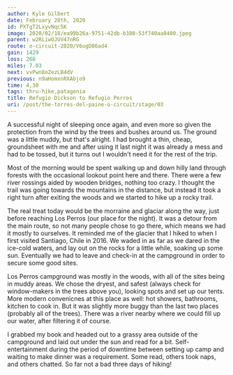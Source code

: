 ```yaml
---
author: Kyle Gilbert
date: February 20th, 2020
id: PXTgT2LxyvNqc5K
image: 2020/02/18/ea99b26a-9751-42db-b380-53f740aa8400.jpeg
parent: w2RLiwOJUV47nRG
route: o-circuit-2020/V6ugD86ad4
gain: 1429
loss: 268
miles: 7.03
next: vvPwn8oZezLB4dV
previous: n9aHomxnRXAbjo9
time: 4,30
tags: thru-hike,patagonia
title: Refugio Dickson to Refugio Perros
uri: /post/the-torres-del-paine-o-circuit/stage/03
---
```


<Stats />

<Route />

A successful night of sleeping once again, and even more so given the protection
from the wind by the trees and bushes around us. The ground was a little muddy,
but that's alright. I had brought a thin, cheap, groundsheet with me and after
using it last night it was already a mess and had to be tossed, but it turns out
I wouldn't need it for the rest of the trip.

Most of the morning would be spent walking up and down hilly land through
forests with the occasional lookout point here and there. There were a few river
rossings aided by wooden bridges, nothing too crazy. I thought the trail was
going towards the mountains in the distance, but instead it took a right turn
after exiting the woods and we started to hike up a rocky trail.

The real treat today would be the morraine and glaciar along the way, just
before reaching Los Perros (our place for the night). It was a detour from the
main route, so not many people chose to go there, which means we had it mostly
to ourselves. It reminded me of the glacier that I hiked to when I first visited
Santiago, Chile in 2016. We waded in as far as we dared in the ice-cold waters,
and lay out on the rocks for a little while, soaking up some sun. Eventually we
had to leave and check-in at the campground in order to secure some good sites.

Los Perros campground was mostly in the woods, with all of the sites being in
muddy areas. We chose the dryest, and safest (always check for window-makers in
the trees above you), looking spots and set up our tents. More modern convenicnes
at this place as well: hot showers, bathrooms, kitchen to cook in. But it was
slightly more buggy than the last two places (probably all of the trees). There
was a river nearby where we could fill up our water, after filtering it of course.

I grabbed my book and headed out to a grassy area outside of the campground and
laid out under the sun and read for a bit. Self-entertainment during the period
of downtime between setting up camp and waiting to make dinner was a requirement.
Some read, others took naps, and others chatted. So far not a bad three days of
hiking!

